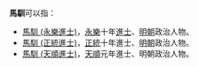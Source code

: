 '''馬馴'''可以指：
* [[馬馴_(永樂進士)|馬馴 (永樂進士)]]，[[永樂_(明朝)|永樂]]十年[[進士|進士]]、[[明朝|明朝]]政治人物。
* [[馬馴_(正統進士)|馬馴 (正統進士)]]，[[正统_(年号)|正統]]十年進士、[[明朝|明朝]]政治人物。
* [[馬馴_(天順進士)|馬馴 (天順進士)]]，[[天顺_(明朝)|天順]]元年進士、明朝政治人物。
{{disambig|cat=二字馬姓人名消歧義}}